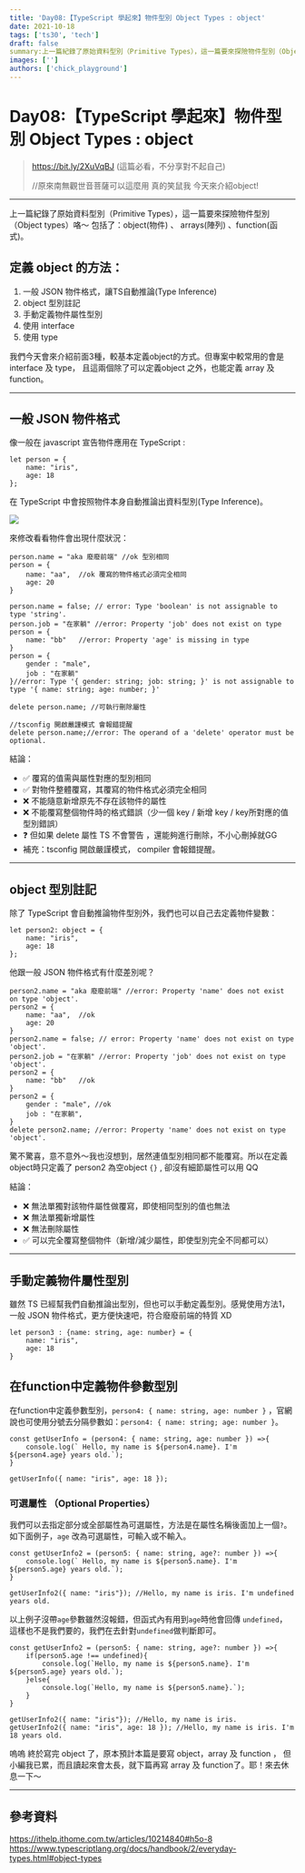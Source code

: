```yaml
---
title: 'Day08:【TypeScript 學起來】物件型別 Object Types : object'
date: 2021-10-18
tags: ['ts30', 'tech']
draft: false
summary:上一篇紀錄了原始資料型別（Primitive Types），這一篇要來探險物件型別（Object types）咯～
images: ['']
authors: ['chick_playground']
---
```


# Day08:【TypeScript 學起來】物件型別 Object Types : object

> https://bit.ly/2XuVqBJ (這篇必看，不分享對不起自己)
>
> //原來南無觀世音菩薩可以這麼用 真的笑鼠我 今天來介紹object!

---

上一篇紀錄了原始資料型別（Primitive Types），這一篇要來探險物件型別（Object types）咯～ 包括了：object(物件) 、 arrays(陣列) 、function(函式)。

## 定義 object 的方法：

1. 一般 JSON 物件格式，讓TS自動推論(Type Inference)
2. object 型別註記
3. 手動定義物件屬性型別
4. 使用 interface
5. 使用 type

我們今天會來介紹前面3種，較基本定義object的方式。但專案中較常用的會是 interface 及 type， 且這兩個除了可以定義object 之外，也能定義 array 及 function。

---

## 一般 JSON 物件格式

像一般在 javascript 宣告物件應用在 TypeScript :

```typescript=
let person = {
    name: "iris",
    age: 18
};
```

在 TypeScript 中會按照物件本身自動推論出資料型別(Type Inference)。

![](https://i.imgur.com/nPapJa9.png)

來修改看看物件會出現什麼狀況：

```typescript=
person.name = "aka 廢廢前端" //ok 型別相同
person = {
    name: "aa",  //ok 覆寫的物件格式必須完全相同
    age: 20
}

person.name = false; // error: Type 'boolean' is not assignable to type 'string'.
person.job = "在家躺" //error: Property 'job' does not exist on type
person = {
    name: "bb"   //error: Property 'age' is missing in type
}
person = {
    gender : "male",
    job : "在家躺"
}//error: Type '{ gender: string; job: string; }' is not assignable to type '{ name: string; age: number; }'

delete person.name; //可執行刪除屬性

//tsconfig 開啟嚴謹模式 會報錯提醒
delete person.name;//error: The operand of a 'delete' operator must be optional.
```

結論：

- ✅ 覆寫的值需與屬性對應的型別相同
- ✅ 對物件整體覆寫，其覆寫的物件格式必須完全相同
- ❌ 不能隨意新增原先不存在該物件的屬性
- ❌ 不能覆寫整個物件時的格式錯誤（少一個 key / 新增 key / key所對應的值型別錯誤）
- ❓ 但如果 delete 屬性 TS 不會警告 ，還能夠進行刪除，不小心刪掉就GG
- 補充：tsconfig 開啟嚴謹模式， compiler 會報錯提醒。

---

## object 型別註記

除了 TypeScript 會自動推論物件型別外，我們也可以自己去定義物件變數：

```typescript=
let person2: object = {
    name: "iris",
    age: 18
};
```

他跟一般 JSON 物件格式有什麼差別呢？

```typescript=
person2.name = "aka 廢廢前端" //error: Property 'name' does not exist on type 'object'.
person2 = {
    name: "aa",  //ok
    age: 20
}
person2.name = false; // error: Property 'name' does not exist on type 'object'.
person2.job = "在家躺" //error: Property 'job' does not exist on type 'object'.
person2 = {
    name: "bb"   //ok
}
person2 = {
    gender : "male", //ok
    job : "在家躺",
}
delete person2.name; //error: Property 'name' does not exist on type 'object'.
```

驚不驚喜，意不意外～我也沒想到，居然連值型別相同都不能覆寫。所以在定義object時只定義了 person2 為空object `{}` , 卻沒有細節屬性可以用 QQ

結論：

- ❌ 無法單獨對該物件屬性做覆寫，即使相同型別的值也無法
- ❌ 無法單獨新增屬性
- ❌ 無法刪除屬性
- ✅ 可以完全覆寫整個物件（新增/減少屬性，即使型別完全不同都可以）

---

## 手動定義物件屬性型別

雖然 TS 已經幫我們自動推論出型別，但也可以手動定義型別。感覺使用方法1，一般 JSON 物件格式，更方便快速吧，符合廢廢前端的特質 XD

```javascript=
let person3 : {name: string, age: number} = {
    name: "iris",
    age: 18
}
```

## 在function中定義物件參數型別

在function中定義參數型別，`person4: { name: string, age: number }` ，官網說也可使用分號去分隔參數如：`person4: { name: string; age: number }`。

```javascript=
const getUserInfo = (person4: { name: string, age: number }) =>{
    console.log(` Hello, my name is ${person4.name}. I'm ${person4.age} years old.`);
}

getUserInfo({ name: "iris", age: 18 });
```

### 可選屬性 （Optional Properties）

我們可以去指定部分或全部屬性為可選屬性，方法是在屬性名稱後面加上一個`?`。如下面例子，`age` 改為可選屬性，可輸入或不輸入。

```javascript=
const getUserInfo2 = (person5: { name: string, age?: number }) =>{
    console.log(` Hello, my name is ${person5.name}. I'm ${person5.age} years old.`);
}

getUserInfo2({ name: "iris"}); //Hello, my name is iris. I'm undefined years old.
```

以上例子沒帶`age`參數雖然沒報錯，但函式內有用到`age`時他會回傳 `undefined`， 這樣也不是我們要的，我們在去針對`undefined`做判斷即可。

```typescript=
const getUserInfo2 = (person5: { name: string, age?: number }) =>{
    if(person5.age !== undefined){
        console.log(`Hello, my name is ${person5.name}. I'm ${person5.age} years old.`);
    }else{
        console.log(`Hello, my name is ${person5.name}.`);
    }
}

getUserInfo2({ name: "iris"}); //Hello, my name is iris.
getUserInfo2({ name: "iris", age: 18 }); //Hello, my name is iris. I'm 18 years old.
```

嗚嗚 終於寫完 object 了，原本預計本篇是要寫 object，array 及 function ， 但小編我已累，而且讀起來會太長，就下篇再寫 array 及 function了。耶！來去休息一下～

---

## 參考資料

https://ithelp.ithome.com.tw/articles/10214840#h5o-8
https://www.typescriptlang.org/docs/handbook/2/everyday-types.html#object-types
